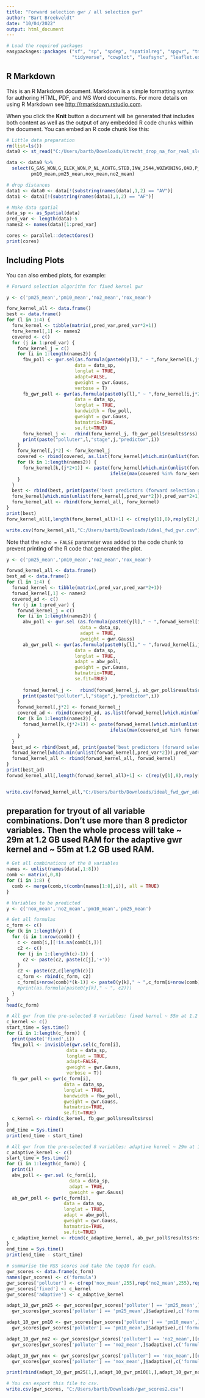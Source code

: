 ---
title: "Forward selection gwr / all selection gwr"
author: "Bart Breekveldt"
date: "10/04/2022"
output: html_document
---

```{r}
# Load the required packages
easypackages::packages ("sf", "sp", "spdep", "spatialreg", "spgwr", "tmap", "mapview", "car", "RColorBrewer",
                        "tidyverse", "cowplot", "leafsync", "leaflet.extras2", "mapview", "rgdal")
```

## R Markdown

This is an R Markdown document. Markdown is a simple formatting syntax for authoring HTML, PDF, and MS Word documents. For more details on using R Markdown see <http://rmarkdown.rstudio.com>.

When you click the **Knit** button a document will be generated that includes both content as well as the output of any embedded R code chunks within the document. You can embed an R code chunk like this:

```{r}
# Little data preparation
rm(list=ls())
data0 <- st_read("C:/Users/bartb/Downloads/Utrecht_drop_na_for_real_sleepytime/output-dropna.shp")

data <- data0 %>%
  select(G_GAS_WON,G_ELEK_WON,P_NL_ACHTG,STED,INW_2544,WOZWONING,OAD,P_HINK_HH,
         pm10_mean,pm25_mean,nox_mean,no2_mean)

# drop distances
data1 <- data0 <- data[!(substring(names(data),1,2) == "AV")]
data1 <- data1[!(substring(names(data1),1,2) == "AF")]

# Make data spatial
data_sp <- as_Spatial(data)
pred_var <- length(data)-5
names2 <- names(data)[1:pred_var]

cores <- parallel::detectCores()
print(cores)
```

## Including Plots

You can also embed plots, for example:

```{r}
# Forward selection algorithm for fixed kernel gwr

y <- c('pm25_mean','pm10_mean','no2_mean','nox_mean')

forw_kernel_all <- data.frame()
best <- data.frame()
for (l in 1:4) {
  forw_kernel <- tibble(matrix(,pred_var,pred_var*2+1))
  forw_kernel[,1] <- names2
  covered <- c()
  for (j in 1:pred_var) {
    forw_kernel_j = c()
    for (i in 1:length(names2)) {
      fbw_poll <- gwr.sel(as.formula(paste0(y[l]," ~ ",forw_kernel[i,j*2-1])), 
                         data = data_sp,
                         longlat = TRUE,
                         adapt=FALSE, 
                         gweight = gwr.Gauss, 
                         verbose = T)
      fb_gwr_poll <- gwr(as.formula(paste0(y[l]," ~ ",forw_kernel[i,j*2-1])), 
                         data = data_sp,
                         longlat = TRUE,
                         bandwidth = fbw_poll, 
                         gweight = gwr.Gauss,
                         hatmatrix=TRUE, 
                         se.fit=TRUE)
      forw_kernel_j <-   rbind(forw_kernel_j, fb_gwr_poll$results$rss)
      print(paste("polluter",l,"stage",j,"predictor",i))
    }
    forw_kernel[,j*2] <- forw_kernel_j
    covered <- rbind(covered, as.list(forw_kernel[which.min(unlist(forw_kernel[,j*2])),1]))
    for (k in 1:length(names2)) {
      forw_kernel[k,(j*2+1)] <- paste(forw_kernel[which.min(unlist(forw_kernel[,j*2])),j*2-1],
                                      ifelse(max(covered %in% forw_kernel[k,1]),"",paste(" + ",forw_kernel[k,1])))
    }
  }
  best <- rbind(best, print(paste('best predictors (forward selection gwr fixed kernel): ',y[l]," ~ ",
  forw_kernel[which.min(unlist(forw_kernel[,pred_var*2])),pred_var*2+1])))
  forw_kernel_all <- rbind(forw_kernel_all, forw_kernel)
}
print(best)
forw_kernel_all[,length(forw_kernel_all)+1] <- c(rep(y[1],8),rep(y[2],8),rep(y[3],8),rep(y[4],8))

write.csv(forw_kernel_all,"C:/Users/bartb/Downloads/ideal_fwd_gwr.csv")

```

Note that the `echo = FALSE` parameter was added to the code chunk to prevent printing of the R code that generated the plot.
```{r, message = FALSE}
y <- c('pm25_mean','pm10_mean','no2_mean','nox_mean')

forwad_kernel_all <- data.frame()
best_ad <- data.frame()
for (l in 1:4) {
  forwad_kernel <- tibble(matrix(,pred_var,pred_var*2+1))
  forwad_kernel[,1] <- names2
  covered_ad <- c()
  for (j in 1:pred_var) {
    forwad_kernel_j = c()
    for (i in 1:length(names2)) {
      abw_poll <- gwr.sel (as.formula(paste0(y[l]," ~ ",forwad_kernel[i,j*2-1])), 
                           data = data_sp,
                           adapt = TRUE, 
                           gweight = gwr.Gauss)
      ab_gwr_poll <- gwr(as.formula(paste0(y[l]," ~ ",forwad_kernel[i,j*2-1])), 
                         data = data_sp,
                         longlat = TRUE,
                         adapt = abw_poll, 
                         gweight = gwr.Gauss,
                         hatmatrix=TRUE, 
                         se.fit=TRUE)
      
      forwad_kernel_j <-   rbind(forwad_kernel_j, ab_gwr_poll$results$rss)
      print(paste("polluter",l,"stage",j,"predictor",i))
    }
    forwad_kernel[,j*2] <- forwad_kernel_j
    covered_ad <- rbind(covered_ad, as.list(forwad_kernel[which.min(unlist(forwad_kernel[,j*2])),1]))
    for (k in 1:length(names2)) {
      forwad_kernel[k,(j*2+1)] <- paste(forwad_kernel[which.min(unlist(forwad_kernel[,j*2])),j*2-1],
                                      ifelse(max(covered_ad %in% forwad_kernel[k,1]),"",paste(" + ",forwad_kernel[k,1])))
    }
  }
  best_ad <- rbind(best_ad, print(paste('best predictors (forward selection gwr adaptive kernel): ',y[l]," ~ ",
  forwad_kernel[which.min(unlist(forwad_kernel[,pred_var*2])),pred_var*2+1])))
  forwad_kernel_all <- rbind(forwad_kernel_all, forwad_kernel)
}
print(best_ad)
forwad_kernel_all[,length(forwad_kernel_all)+1] <- c(rep(y[1],8),rep(y[2],8),rep(y[3],8),rep(y[4],8))


write.csv(forwad_kernel_all,"C:/Users/bartb/Downloads/ideal_fwd_gwr_adapt.csv")
```

## preparation for tryout of all variable combinations. Don't use more than 8 predictor variables. Then the whole process will take ~ 29m at 1.2 GB used RAM for the adaptive gwr kernel and ~ 55m at 1.2 GB used RAM.

```{r}
# Get all combinations of the 8 variables
names <- unlist(names(data[,1:8]))
comb <- matrix(,0,8)
for (i in 1:8) {
  comb <- merge(comb,t(combn(names[1:8],i)), all = TRUE)
}

# Variables to be predicted
y <- c('nox_mean','no2_mean','pm10_mean','pm25_mean')

# Get all formulas
c_form <- c()
for (k in 1:length(y)) {
  for (i in 1:nrow(comb)) {
    c <- comb[i,][!is.na(comb[i,])]
    c2 <- c()
    for (j in 1:(length(c)-1)) {
      c2 <- paste(c2, paste(c[j],'+'))
    }
    c2 <- paste(c2,c[length(c)])
    c_form <- rbind(c_form, c2)
    c_form[i+nrow(comb)*(k-1)] <- paste0(y[k]," ~ ",c_form[i+nrow(comb)*(k-1)])
    #print(as.formula(paste0(y[k]," ~ ", c2)))
  }
}
head(c_form)
```

```{r}
# All gwr from the pre-selected 8 variables: fixed kernel ~ 55m at 1.2 GB used RAM
c_kernel <- c()
start_time = Sys.time()
for (i in 1:length(c_form)) {
  print(paste('fixed',i))
  fbw_poll <- invisible(gwr.sel(c_form[i], 
                      data = data_sp,
                      longlat = TRUE,
                      adapt=FALSE, 
                      gweight = gwr.Gauss, 
                      verbose = T))
  fb_gwr_poll <- gwr(c_form[i], 
                     data = data_sp,
                     longlat = TRUE,
                     bandwidth = fbw_poll, 
                     gweight = gwr.Gauss,
                     hatmatrix=TRUE, 
                     se.fit=TRUE)
  c_kernel <- rbind(c_kernel, fb_gwr_poll$results$rss)
}
end_time = Sys.time()
print(end_time - start_time)

```

```{r}
# All gwr from the pre-selected 8 variables: adaptive kernel ~ 29m at 1.2 GB used RAM
c_adaptive_kernel <- c()
start_time = Sys.time()
for (i in 1:length(c_form)) {
  print(i)
  abw_poll <- gwr.sel (c_form[i], 
                       data = data_sp,
                       adapt = TRUE, 
                       gweight = gwr.Gauss)
  ab_gwr_poll <- gwr(c_form[i], 
                     data = data_sp,
                     longlat = TRUE,
                     adapt = abw_poll, 
                     gweight = gwr.Gauss,
                     hatmatrix=TRUE, 
                     se.fit=TRUE)
  c_adaptive_kernel <- rbind(c_adaptive_kernel, ab_gwr_poll$results$rss)
}
end_time = Sys.time()
print(end_time - start_time)

```

```{r}
# summarise the RSS scores and take the top10 for each.
gwr_scores <- data.frame(c_form)
names(gwr_scores) <- c('formula')
gwr_scores['polluter'] <- c(rep('nox_mean',255),rep('no2_mean',255),rep('pm10_mean',255),rep('pm25_mean',255))
gwr_scores['fixed'] <- c_kernel
gwr_scores['adaptive'] <- c_adaptive_kernel

adapt_10_gwr_pm25 <- gwr_scores[gwr_scores['polluter'] == 'pm25_mean',][order(
  gwr_scores[gwr_scores['polluter'] == 'pm25_mean',]$adaptive),c('formula','adaptive')][1:10,]

adapt_10_gwr_pm10 <- gwr_scores[gwr_scores['polluter'] == 'pm10_mean',][order(
  gwr_scores[gwr_scores['polluter'] == 'pm10_mean',]$adaptive),c('formula','adaptive')][1:10,]

adapt_10_gwr_no2 <- gwr_scores[gwr_scores['polluter'] == 'no2_mean',][order(
  gwr_scores[gwr_scores['polluter'] == 'no2_mean',]$adaptive),c('formula','adaptive')][1:10,]

adapt_10_gwr_nox <- gwr_scores[gwr_scores['polluter'] == 'nox_mean',][order(
  gwr_scores[gwr_scores['polluter'] == 'nox_mean',]$adaptive),c('formula','adaptive')][1:10,]

print(rbind(adapt_10_gwr_pm25[1,],adapt_10_gwr_pm10[1,],adapt_10_gwr_no2[1,],adapt_10_gwr_nox[1,]))

# You can export this file to csv.
write.csv(gwr_scores, "C:/Users/bartb/Downloads/gwr_scores2.csv")
```

